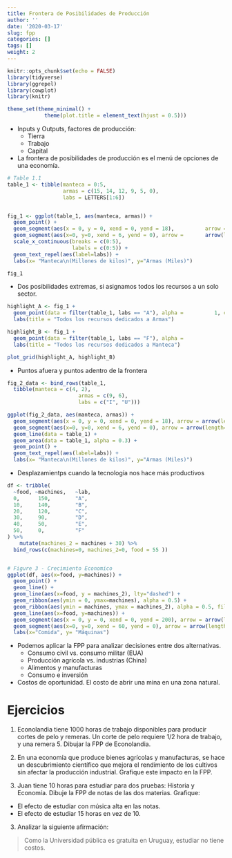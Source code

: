 ```yaml
---
title: Frontera de Posibilidades de Producción
author: ''
date: '2020-03-17'
slug: fpp
categories: []
tags: []
weight: 2
---
```


```r
knitr::opts_chunk$set(echo = FALSE)
library(tidyverse)
library(ggrepel)
library(cowplot)
library(knitr)

theme_set(theme_minimal() + 
            theme(plot.title = element_text(hjust = 0.5)))

```

- Inputs y Outputs, factores de producción: 
  - Tierra
  - Trabajo
  - Capital
  
- La frontera de posibilidades de producción es el menú de opciones de una economía.

```r
# Table 1.1
table_1 <- tibble(manteca = 0:5,
                  armas = c(15, 14, 12, 9, 5, 0),
                  labs = LETTERS[1:6])


fig_1 <- ggplot(table_1, aes(manteca, armas)) + 
  geom_point() + 
  geom_segment(aes(x = 0, y = 0, xend = 0, yend = 18),          arrow = arrow(length=unit(0.2, "cm"))) +
  geom_segment(aes(x=0, y=0, xend = 6, yend = 0), arrow =       arrow(length=unit(0.2, "cm"))) + 
  scale_x_continuous(breaks = c(0:5),
                     labels = c(0:5)) +
  geom_text_repel(aes(label=labs)) + 
  labs(x= "Manteca\n(Millones de kilos)", y="Armas (Miles)")

fig_1

```


- Dos posibilidades extremas, si asignamos todos los recursos a un solo sector.
</br>
```r
highlight_A <- fig_1 + 
  geom_point(data = filter(table_1, labs == "A"), alpha =          1, color = "red", size = 5, shape = 21) + 
  labs(title = "Todos los recursos dedicados a Armas")

highlight_B <- fig_1 + 
  geom_point(data = filter(table_1, labs == "F"), alpha =               1, color = "red", size = 5, shape = 21) + 
  labs(title = "Todos los recursos dedicados a Manteca")

plot_grid(highlight_A, highlight_B)
```

- Puntos afuera y puntos adentro de la frontera

```r
fig_2_data <- bind_rows(table_1,
  tibble(manteca = c(4, 2),
                       armas = c(9, 6),
                       labs = c("I", "U")))

ggplot(fig_2_data, aes(manteca, armas)) + 
  geom_segment(aes(x = 0, y = 0, xend = 0, yend = 18), arrow = arrow(length=unit(0.2, "cm"))) +
  geom_segment(aes(x=0, y=0, xend = 6, yend = 0), arrow = arrow(length=unit(0.2, "cm"))) +
  geom_line(data = table_1) + 
  geom_area(data = table_1, alpha = 0.3) + 
  geom_point() + 
  geom_text_repel(aes(label=labs)) + 
  labs(x= "Manteca\n(Millones de kilos)", y="Armas (Miles)")

```

- Desplazamientps cuando la tecnología nos hace más productivos

```r
df <- tribble(
  ~food, ~machines,   ~lab,
  0,      150,        "A",  
  10,     140,        "B",
  20,     120,        "C",
  30,     90,         "D",
  40,     50,         "E",
  50,     0,          "F"
) %>% 
    mutate(machines_2 = machines + 30) %>% 
  bind_rows(c(machines=0, machines_2=0, food = 55 ))


# Figure 3 - Crecimiento Economico
ggplot(df, aes(x=food, y=machines)) + 
  geom_point() + 
  geom_line() + 
  geom_line(aes(x=food, y = machines_2), lty="dashed") + 
  geom_ribbon(aes(ymin = 0, ymax=machines), alpha = 0.5) + 
  geom_ribbon(aes(ymin = machines, ymax = machines_2), alpha = 0.5, fill = "red") +
  geom_line(aes(x=food, y=machines)) + 
  geom_segment(aes(x = 0, y = 0, xend = 0, yend = 200), arrow = arrow(length=unit(0.2, "cm"))) +
  geom_segment(aes(x=0, y=0, xend = 60, yend = 0), arrow = arrow(length=unit(0.2, "cm"))) +
  labs(x="Comida", y= "Máquinas")

```

- Podemos aplicar la FPP para analizar decisiones entre dos alternativas.
  - Consumo civil vs. consumo militar (EUA)
  - Producción agrícola vs. industrias (China)
  - Alimentos y manufacturas
  - Consumo e inversión

- Costos de oportunidad. El costo de abrir una mina en una zona natural.

# Ejercicios

1. Econolandia tiene 1000 horas de trabajo disponibles para producir cortes de pelo y remeras. Un corte de pelo requiere $1/2$ hora de trabajo, y una remera $5$. Dibujar la FPP de Econolandia. 

2. En una economía que produce bienes agrícolas y manufacturas, se hace un descubrimiento científico que mejora el rendimiento de los cultivos sin afectar la producción industrial. Grafique este impacto en la FPP.

3. Juan tiene 10 horas para estudiar para dos pruebas: Historia y Economía. Dibuje la FPP de notas de las dos materias. Grafique:

- El efecto de estudiar con música alta en las notas.
- El efecto de estudiar 15 horas en vez de 10.

3. Analizar la siguiente afirmación:

> Como la Universidad pública es gratuita en Uruguay, estudiar no tiene costos. 